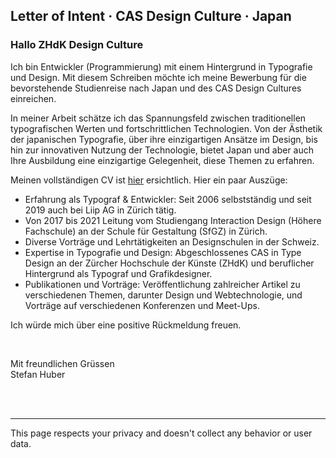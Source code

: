 ## Letter of Intent · CAS Design Culture · Japan

### Hallo ZHdK Design Culture

Ich bin Entwickler (Programmierung) mit einem Hintergrund in Typografie und Design. Mit diesem Schreiben möchte ich meine Bewerbung für die bevorstehende Studienreise nach Japan und des CAS Design Cultures einreichen.

In meiner Arbeit schätze ich das Spannungsfeld zwischen traditionellen typografischen Werten und fortschrittlichen Technologien. Von der Ästhetik der japanischen Typografie, über ihre einzigartigen Ansätze im Design, bis hin zur innovativen Nutzung der Technologie, bietet Japan und aber auch Ihre Ausbildung eine einzigartige Gelegenheit, diese Themen zu erfahren.

Meinen vollständigen CV ist [hier](https://cv.signalwerk.ch/) ersichtlich. Hier ein paar Auszüge:

- Erfahrung als Typograf & Entwickler: Seit 2006 selbstständig und seit 2019 auch bei Liip AG in Zürich tätig.
- Von 2017 bis 2021 Leitung vom Studiengang Interaction Design (Höhere Fachschule) an der Schule für Gestaltung (SfGZ) in Zürich.
- Diverse Vorträge und Lehrtätigkeiten an Designschulen in der Schweiz.
- Expertise in Typografie und Design: Abgeschlossenes CAS in Type Design an der Zürcher Hochschule der Künste (ZHdK) und beruflicher Hintergrund als Typograf und Grafikdesigner.
- Publikationen und Vorträge: Veröffentlichung zahlreicher Artikel zu verschiedenen Themen, darunter Design und Webtechnologie, und Vorträge auf verschiedenen Konferenzen und Meet-Ups.

Ich würde mich über eine positive Rückmeldung freuen.

<br />

Mit freundlichen Grüssen  
Stefan Huber

<br />
<br />
<hr />

<div className="small">

This page respects your privacy and doesn't collect any behavior or user data.

</div>
